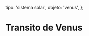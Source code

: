 
  tipo: 'sistema solar',
  objeto: 'venus',
};

# Transito de Venus

<Imagen
  src="registro/venus_20040608_transito-venus-camara-reflex.jpg"
  fecha="20040608"
/>

<Imagen
  src="registro/venus_20040608_ccdcap0007-copia.gif"
  fecha="20040608"
/>

<Imagen
  src="registro/venus_20040608_ccdcap0017.jpg"
  fecha="20040608"
/>

<Imagen
  src="registro/venus_20040608_ccdcap0034.jpg"
  fecha="20040608"
/>

<Imagen
  src="registro/venus_20040608_ccdcap0050.jpg"
  fecha="20040608"
  desc="8.30 /9.30 UT Secuencia final del transitoWebcam+New 150mm"
/>